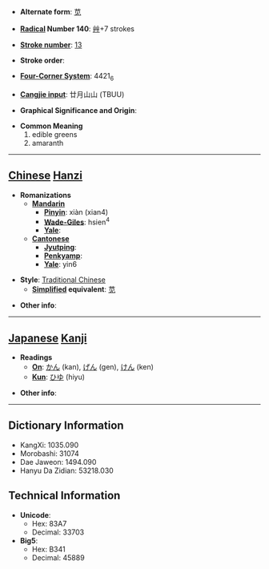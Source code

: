 * '''Alternate form''': [[苋]]

* '''[[Wiktionary:Chinese radical index| Radical]] Number 140''': [[Wiktionary:Chinese radical index 艸|艸]]+7 strokes

* '''[[Wiktionary:Chinese total strokes index|Stroke number]]''': [[Wiktionary:Chinese total strokes index 13|13]]

* '''Stroke order''': 

* '''[[Wiktionary:Chinese four corner index|Four-Corner System]]''': 4421<sub>6</sub>

* '''[[Wiktionary:Chinese Cangjie index|Cangjie input]]''': 廿月山山 (TBUU)

* '''Graphical Significance and Origin''': 

* '''Common Meaning'''
*#edible greens
*# amaranth


----

== [[Chinese]] [[Hanzi]] ==

* '''Romanizations'''
** '''[[Mandarin]]'''
*** '''[[Pinyin]]''': xiàn (xian4)
*** '''[[Wade-Giles]]''': hsien<sup>4</sup>
*** '''[[Yale]]''': 
** '''[[Cantonese]]'''
*** '''[[Jyutping]]''':
*** '''[[Penkyamp]]''': 
*** '''[[Yale]]''': yin6

* '''Style''': [[Traditional Chinese]] 
** '''[[Simplified Chinese|Simplified]] equivalent''': [[苋]]

* '''Other info''': 

----

== [[Japanese]] [[Kanji]] ==

* '''Readings'''
** '''[[On]]''': [[かん]] (kan), [[げん]] (gen), [[けん]] (ken)
** '''[[Kun]]''': [[ひゆ]] (hiyu)

* '''Other info''':  

----

== Dictionary Information ==

* KangXi: 1035.090
* Morobashi: 31074
* Dae Jaweon: 1494.090
* Hanyu Da Zidian: 53218.030

== Technical Information ==

* '''Unicode''':
** Hex: 83A7
** Decimal: 33703
* '''Big5''':
** Hex: B341
** Decimal: 45889